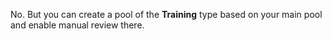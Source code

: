 <Cut title="Can I use manual review in the training pool?">

No. But you can create a pool of the **Training** type based on your main pool and enable manual review there.

</Cut>